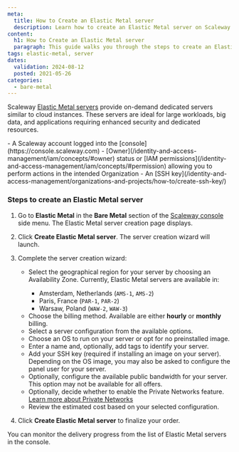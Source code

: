 ```yaml
---
meta:
  title: How to Create an Elastic Metal server
  description: Learn how to create an Elastic Metal server on Scaleway.
content:
  h1: How to Create an Elastic Metal server
  paragraph: This guide walks you through the steps to create an Elastic Metal server on Scaleway.
tags: elastic-metal, server
dates:
  validation: 2024-08-12
  posted: 2021-05-26
categories:
  - bare-metal
---
```


Scaleway [Elastic Metal servers](https://www.scaleway.com/en/elastic-metal/) provide on-demand dedicated servers similar to cloud instances. These servers are ideal for large workloads, big data, and applications requiring enhanced security and dedicated resources.

<Macro id="requirements" />
- A Scaleway account logged into the [console](https://console.scaleway.com)
- [Owner](/identity-and-access-management/iam/concepts/#owner) status or [IAM permissions](/identity-and-access-management/iam/concepts/#permission) allowing you to perform actions in the intended Organization
- An [SSH key](/identity-and-access-management/organizations-and-projects/how-to/create-ssh-key/)

### Steps to create an Elastic Metal server

1. Go to **Elastic Metal** in the **Bare Metal** section of the [Scaleway console](https://console.scaleway.com) side menu. The Elastic Metal server creation page displays.
2. Click **Create Elastic Metal server**. The server creation wizard will launch.
3. Complete the server creation wizard:
    - Select the geographical region for your server by choosing an Availability Zone.
      <Message type="note">
        Currently, Elastic Metal servers are available in:
        - Amsterdam, Netherlands (`AMS-1`, `AMS-2`)
        - Paris, France (`PAR-1`, `PAR-2`)
        - Warsaw, Poland (`WAW-2`, `WAW-3`)
      </Message>
    - Choose the billing method. Available are either **hourly** or **monthly** billing.
    - Select a server configuration from the available options.
    - Choose an OS to run on your server or opt for no preinstalled image.
    - Enter a name and, optionally, add tags to identify your server.
    - Add your SSH key (required if installing an image on your server). Depending on the OS image, you may also be asked to configure the panel user for your server.
    - Optionally, configure the available public bandwidth for your server. This option may not be available for all offers.
    - Optionally, decide whether to enable the Private Networks feature. [Learn more about Private Networks](/network/vpc/concepts/#private-networks)
    - Review the estimated cost based on your selected configuration.

4. Click **Create Elastic Metal server** to finalize your order.

You can monitor the delivery progress from the list of Elastic Metal servers in the console.
